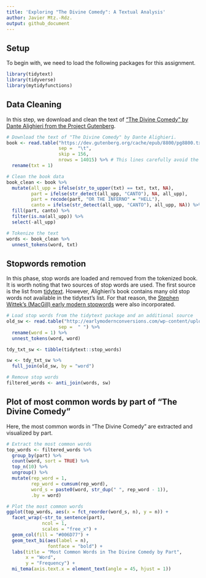 ```yaml
---
title: 'Exploring "The Divine Comedy": A Textual Analysis'
author: Javier Mtz.-Rdz.
output: github_document
---
```


## Setup

To begin with, we need to load the following packages for this assignment.

```r
library(tidytext)
library(tidyverse)
library(mytidyfunctions)
```

## Data Cleaning

In this step, we download and clean the text of ["The Divine Comedy" by Dante Alighieri from the Project Gutenberg](https://dev.gutenberg.org/ebooks/8800).

```r
# Download the text of "The Divine Comedy" by Dante Alighieri. 
book <- read.table("https://dev.gutenberg.org/cache/epub/8800/pg8800.txt",
                   sep =  "\t",
                   skip = 156, 
                   nrows = 14015) %>% # This lines carefully avoid the metadata. 
  rename(txt = 1) 

# Clean the book data
book_clean <- book %>% 
  mutate(all_upp = ifelse(str_to_upper(txt) == txt, txt, NA),
         part = ifelse(str_detect(all_upp, "CANTO"), NA, all_upp),
         part = recode(part, "OR THE INFERNO" = "HELL"),
         canto = ifelse(str_detect(all_upp, "CANTO"), all_upp, NA)) %>% 
  fill(part, canto) %>% 
  filter(is.na(all_upp)) %>% 
  select(-all_upp)

# Tokenize the text
words <- book_clean %>% 
  unnest_tokens(word, txt)
```

## Stopwords remotion

In this phase, stop words are loaded and removed from the tokenized book. It is worth noting that two sources of stop words are used. The first source is the list from [tidytext](https://github.com/juliasilge/tidytext). However, Alighieri's book contains many old stop words not available in the tidytext's list. For that reason, the [Stephen Wittek's (MacGill) early modern stopwords](http://earlymodernconversions.com/computer-based-textual-analysis-and-early-modern-literature-notes-on-some-recent-research/) were also incorporated.

```r
# Load stop words from the tidytext package and an additional source
old_sw <- read.table("http://earlymodernconversions.com/wp-content/uploads/2013/12/stopwords.txt",
                   sep =  " ") %>% 
  rename(word = 1) %>% 
  unnest_tokens(word, word) 

tdy_txt_sw <- tibble(tidytext::stop_words)

sw <- tdy_txt_sw %>% 
  full_join(old_sw, by = "word") 

# Remove stop words
filtered_words <- anti_join(words, sw)

```

## Plot of most common words by part of "The Divine Comedy"

Here, the most common words in "The Divine Comedy" are extracted and visualized by part.

```r

# Extract the most common words
top_words <- filtered_words %>%
  group_by(part) %>% 
  count(word, sort = TRUE) %>%
  top_n(10) %>% 
  ungroup() %>% 
  mutate(rep_word = 1,
         rep_word = cumsum(rep_word),
         word_s = paste0(word, str_dup(" ", rep_word - 1)),
         .by = word)

# Plot the most common words
ggplot(top_words, aes(x = fct_reorder(word_s, n), y = n)) +
  facet_wrap(~str_to_sentence(part),
             ncol = 1,
             scales = "free_x") +
  geom_col(fill = "#006D77") +
  geom_text_bi(aes(label = n),
               fontface = "bold") +
  labs(title = "Most Common Words in The Divine Comedy by Part",
       x = "Word",
       y = "Frequency") +
  mi_tema(axis.text.x = element_text(angle = 45, hjust = 1))

```
